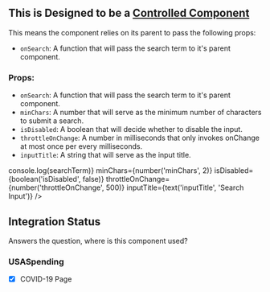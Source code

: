 

<Meta
    title="SearchBar"
    component={SearchBar}
/>

## This is Designed to be a [Controlled Component](https://reactjs.org/docs/forms.html#controlled-components)
This means the component relies on its parent to pass the following props:
 - `onSearch`: A function that will pass the search term to it's parent component.
 
### Props:
 - `onSearch`: A function that will pass the search term to it's parent component.
 - `minChars`: A number that will serve as the minimum number of characters to submit a search.
 - `isDisabled`: A boolean that will decide whether to disable the input.
 - `throttleOnChange`:  A number in milliseconds that only invokes onChange at most once per every milliseconds.
 - `inputTitle`: A string that will serve as the input title.

<Canvas>
    <Story name='SearchBar'>
        <SearchBar
            setQuery={(searchTerm) => console.log(searchTerm)}
            minChars={number('minChars', 2)}
            isDisabled={boolean('isDisabled', false)}
            throttleOnChange={number('throttleOnChange', 500)}
            inputTitle={text('inputTitle', 'Search Input')} />
    </Story>
</Canvas>

<ArgsTable of={SearchBar} />

## Integration Status
Answers the question, where is this component used?

### USASpending
- [x] COVID-19 Page
